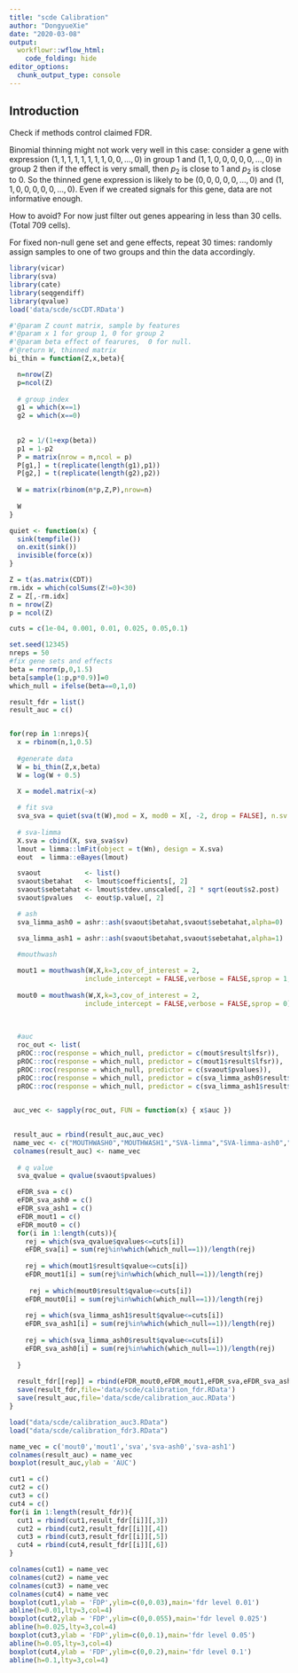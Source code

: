 ```yaml
---
title: "scde Calibration"
author: "DongyueXie"
date: "2020-03-08"
output:
  workflowr::wflow_html:
    code_folding: hide
editor_options:
  chunk_output_type: console
---
```


## Introduction

Check if methods control claimed FDR.

Binomial thinning might not work very well in this case: consider a gene with expression $(1,1,1,1,1,1,1,1,0,0,...,0)$ in group 1 and $(1,1,0,0,0,0,0,...,0)$ in group 2 then if the effect is very small, then $p_2$ is close to 1 and $p_2$ is close to 0. So the thinned gene expression is likely to be $(0,0,0,0,0,...,0)$ and $(1,1,0,0,0,0,0,...,0)$. Even if we created signals for this gene, data are not informative enough.

How to avoid? For now just filter out genes appearing in less than 30 cells. (Total 709 cells). 

For fixed non-null gene set and gene effects, repeat 30 times: randomly assign samples to one of two groups and thin the data accordingly. 

```r
library(vicar)
library(sva)
library(cate)
library(seqgendiff)
library(qvalue)
load('data/scde/scCDT.RData')

#'@param Z count matrix, sample by features
#'@param x 1 for group 1, 0 for group 2
#'@param beta effect of fearures,  0 for null.
#'@return W, thinned matrix
bi_thin = function(Z,x,beta){

  n=nrow(Z)
  p=ncol(Z)
  
  # group index
  g1 = which(x==1)
  g2 = which(x==0)
  
  
  p2 = 1/(1+exp(beta))
  p1 = 1-p2
  P = matrix(nrow = n,ncol = p)
  P[g1,] = t(replicate(length(g1),p1))
  P[g2,] = t(replicate(length(g2),p2))
  
  W = matrix(rbinom(n*p,Z,P),nrow=n)
  
  W
}

quiet <- function(x) { 
  sink(tempfile()) 
  on.exit(sink()) 
  invisible(force(x)) 
} 

```

```r
Z = t(as.matrix(CDT))
rm.idx = which(colSums(Z!=0)<30)
Z = Z[,-rm.idx]
n = nrow(Z)
p = ncol(Z)

cuts = c(1e-04, 0.001, 0.01, 0.025, 0.05,0.1)

set.seed(12345)
nreps = 50
#fix gene sets and effects
beta = rnorm(p,0,1.5)
beta[sample(1:p,p*0.9)]=0
which_null = ifelse(beta==0,1,0)

result_fdr = list()
result_auc = c()


for(rep in 1:nreps){
  x = rbinom(n,1,0.5)
  
  #generate data
  W = bi_thin(Z,x,beta)
  W = log(W + 0.5)
  
  X = model.matrix(~x)

  # fit sva
  sva_sva = quiet(sva(t(W),mod = X, mod0 = X[, -2, drop = FALSE], n.sv = 3))
  
  # sva-limma
  X.sva = cbind(X, sva_sva$sv)
  lmout = limma::lmFit(object = t(Wn), design = X.sva)
  eout  = limma::eBayes(lmout)

  svaout           <- list()
  svaout$betahat   <- lmout$coefficients[, 2]
  svaout$sebetahat <- lmout$stdev.unscaled[, 2] * sqrt(eout$s2.post)
  svaout$pvalues   <- eout$p.value[, 2]

  # ash
  sva_limma_ash0 = ashr::ash(svaout$betahat,svaout$sebetahat,alpha=0)

  sva_limma_ash1 = ashr::ash(svaout$betahat,svaout$sebetahat,alpha=1)

  #mouthwash
  
  mout1 = mouthwash(W,X,k=3,cov_of_interest = 2,
                   include_intercept = FALSE,verbose = FALSE,sprop = 1,scale_var = FALSE)
  
  mout0 = mouthwash(W,X,k=3,cov_of_interest = 2,
                   include_intercept = FALSE,verbose = FALSE,sprop = 0)
  
  
  
  #auc
  roc_out <- list(
  pROC::roc(response = which_null, predictor = c(mout$result$lfsr)),
  pROC::roc(response = which_null, predictor = c(mout1$result$lfsr)),
  pROC::roc(response = which_null, predictor = c(svaout$pvalues)),
  pROC::roc(response = which_null, predictor = c(sva_limma_ash0$result$lfsr)),
  pROC::roc(response = which_null, predictor = c(sva_limma_ash1$result$lfsr)))
  

 auc_vec <- sapply(roc_out, FUN = function(x) { x$auc })
 

 result_auc = rbind(result_auc,auc_vec)
 name_vec <- c("MOUTHWASH0","MOUTHWASH1","SVA-limma","SVA-limma-ash0","SVA-limma-ash1")
 colnames(result_auc) <- name_vec
 
  # q value
  sva_qvalue = qvalue(svaout$pvalues)

  eFDR_sva = c()
  eFDR_sva_ash0 = c()
  eFDR_sva_ash1 = c()
  eFDR_mout1 = c()
  eFDR_mout0 = c()
  for(i in 1:length(cuts)){
    rej = which(sva_qvalue$qvalues<=cuts[i])
    eFDR_sva[i] = sum(rej%in%which(which_null==1))/length(rej)
  
    rej = which(mout1$result$qvalue<=cuts[i])
    eFDR_mout1[i] = sum(rej%in%which(which_null==1))/length(rej)
    
     rej = which(mout0$result$qvalue<=cuts[i])
    eFDR_mout0[i] = sum(rej%in%which(which_null==1))/length(rej)
  
    rej = which(sva_limma_ash1$result$qvalue<=cuts[i])
    eFDR_sva_ash1[i] = sum(rej%in%which(which_null==1))/length(rej)
    
    rej = which(sva_limma_ash0$result$qvalue<=cuts[i])
    eFDR_sva_ash0[i] = sum(rej%in%which(which_null==1))/length(rej)
    
  }
  
  result_fdr[[rep]] = rbind(eFDR_mout0,eFDR_mout1,eFDR_sva,eFDR_sva_ash0,eFDR_sva_ash1)
  save(result_fdr,file='data/scde/calibration_fdr.RData')
  save(result_auc,file='data/scde/calibration_auc.RData')
}
```


```r
load("data/scde/calibration_auc3.RData")
load("data/scde/calibration_fdr3.RData")

name_vec = c('mout0','mout1','sva','sva-ash0','sva-ash1')
colnames(result_auc) = name_vec
boxplot(result_auc,ylab = 'AUC')

cut1 = c()
cut2 = c()
cut3 = c()
cut4 = c()
for(i in 1:length(result_fdr)){
  cut1 = rbind(cut1,result_fdr[[i]][,3])
  cut2 = rbind(cut2,result_fdr[[i]][,4])
  cut3 = rbind(cut3,result_fdr[[i]][,5])
  cut4 = rbind(cut4,result_fdr[[i]][,6])
}

colnames(cut1) = name_vec
colnames(cut2) = name_vec
colnames(cut3) = name_vec
colnames(cut4) = name_vec
boxplot(cut1,ylab = 'FDP',ylim=c(0,0.03),main='fdr level 0.01')
abline(h=0.01,lty=3,col=4)
boxplot(cut2,ylab = 'FDP',ylim=c(0,0.055),main='fdr level 0.025')
abline(h=0.025,lty=3,col=4)
boxplot(cut3,ylab = 'FDP',ylim=c(0,0.1),main='fdr level 0.05')
abline(h=0.05,lty=3,col=4)
boxplot(cut4,ylab = 'FDP',ylim=c(0,0.2),main='fdr level 0.1')
abline(h=0.1,lty=3,col=4)

```






